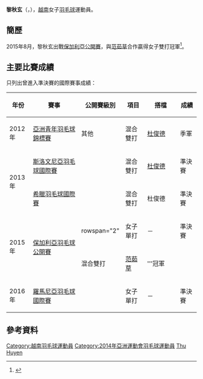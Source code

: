 {{noteTA|G1=Badminton}}
{{Infobox 羽球選手
| playername              = 黎秋玄<br/>{{lang|vi|'''Lê Thu Huyền'''}}
| image                   = 
| size                    = 
| caption                 = 
| birth_name              = 
| date_of_birth           = {{birth_date_and_age|1994|6|2}}
| place_of_birth          = 
| residence               =
| height                  = 
| weight                  = 
| handedness              = 
| country                 = {{VIE}}
| years_intldebut         =
| years_started           = 
| coach                   = 
| event                   = 女子單打、女子雙打、混合雙打
| highest_ranking         = 第70位（女雙-[[范茹草|范茹草]]）
| date_of_highest_ranking = 2016年8月18日 <ref name="ranking">{{en}}[http://bwfcontent.tournamentsoftware.com/ranking/player.aspx?id=11835&player=116088 BWF World Ranking - Ranking of Thu Huyen LE (18115)]</ref>
| current_ranking         = 第165位（女單）<br/>第77位（女雙-[[范茹草|范茹草]]）<br/>第97位（混雙-[[范鴻南|范鴻南]]）
| date_of_current_ranking = 2016年9月8日<ref>{{en}}[http://bwfcontent.tournamentsoftware.com/ranking/category.aspx?id=11835&category=473 BWF World Ranking - BWF世界排名榜 (9/8/2016) - Women's singles] {{Wayback|url=http://bwfcontent.tournamentsoftware.com/ranking/category.aspx?id=11835&category=473 |date=20181001111817 }}</ref><ref>{{en}}[http://bwfcontent.tournamentsoftware.com/ranking/category.aspx?id=11835&category=475 BWF World Ranking - BWF世界排名榜 (9/8/2016) - Women's doubles]</ref><ref>{{en}}[http://bwfcontent.tournamentsoftware.com/ranking/category.aspx?id=11835&category=476 BWF World Ranking - BWF世界排名榜 (9/8/2016) - Mixed doubles] {{Wayback|url=http://bwfcontent.tournamentsoftware.com/ranking/category.aspx?id=11835&category=476 |date=20170305005549 }}</ref>
| played                  = 42勝–45負（女單）<br/>22勝–39負（女雙）<br/>42勝–36負（混雙）
| titles                  = 
| bwf_profile             = BA88867C-CAF1-472C-98BC-1428C4A38ADE
| bwf_id                  = 18115
| updated                 = 2016年9月10日
}}
{{MedalTableTop}}
{{MedalSport | 女子[[羽毛球|羽毛球]]}}
{{MedalCountry | {{VIE}}}}
{{MedalCompetition | [[亞洲青年羽毛球錦標賽|亞洲青年羽毛球錦標賽]]}}
{{MedalBronze| [[2012年亞洲青年羽毛球錦標賽|2012年 金泉市]] | 混合雙打 }}
{{MedalBottom}}
'''黎秋玄'''（{{lang-vi|'''Lê Thu Huyền'''}}，{{bd|1994年|6月2日|||catIdx=L黎}}），[[越南|越南]]女子[[羽毛球|羽毛球]]運動員。

== 簡歷 ==
2015年8月，黎秋玄出戰[[2015年保加利亞羽毛球公開賽|保加利亞公開賽]]，與[[范茹草|范茹草]]合作贏得女子雙打冠軍<ref>{{zh-cn}}{{cite news|title=2015年保加利亚羽毛球公开赛：黎秋玄和范茹草夺冠|url=http://cn.dangcongsan.vn/news/2015%E5%B9%B4%E4%BF%9D%E5%8A%A0%E5%88%A9%E4%BA%9A%E7%BE%BD%E6%AF%9B%E7%90%83%E5%85%AC%E5%BC%80%E8%B5%9B%EF%BC%9A%E9%BB%8E%E7%A7%8B%E7%8E%84%E5%92%8C%E8%8C%83%E8%8C%B9%E8%8D%89%E5%A4%BA%E5%86%A0-318539.html|agency=越南共产党电子报|date=2015-08-21|accessdate=2016-09-10|archive-date=2016-09-18|archive-url=https://web.archive.org/web/20160918191319/http://cn.dangcongsan.vn/news/2015%E5%B9%B4%E4%BF%9D%E5%8A%A0%E5%88%A9%E4%BA%9A%E7%BE%BD%E6%AF%9B%E7%90%83%E5%85%AC%E5%BC%80%E8%B5%9B%EF%BC%9A%E9%BB%8E%E7%A7%8B%E7%8E%84%E5%92%8C%E8%8C%83%E8%8C%B9%E8%8D%89%E5%A4%BA%E5%86%A0-318539.html|dead-url=no}}</ref>。

==主要比賽成績==
只列出曾進入準決賽的國際賽事成績：
{| class=wikitable style="text-align:center; font-size:small;" 
!width="50"|年份
!width="180"|賽事
!width="80"|公開賽級別
!width="60"|項目
!width="100"|搭檔
!width="50"|成績
|-
!rowspan="1"|2012年
|[[2012年亞洲青年羽毛球錦標賽|亞洲青年羽毛球錦標賽]]
|其他
|混合雙打
|[[杜俊德|杜俊德]]
|bgcolor="#b8860b"|季軍
|-
!rowspan="2"|2013年
|[[2013年斯洛文尼亞羽毛球國際賽|斯洛文尼亞羽毛球國際賽]]
|{{BWFIS}}
|混合雙打
|[[杜俊德|杜俊德]]
|bgcolor="#b8860b"|準決賽
|-
|[[2013年希臘羽毛球國際賽|希臘羽毛球國際賽]]
|{{BWFIS}}
|混合雙打
|杜俊德
|bgcolor="#b8860b"|準決賽
|-
!rowspan="2"|2015年
|rowspan="2"|[[2015年保加利亞羽毛球公開賽|保加利亞羽毛球公開賽]]
|rowspan="2" {{BWFIS}}
|女子單打
|－
|bgcolor="#b8860b"|準決賽
|-
|混合雙打
|[[范茹草|范茹草]]
|bgcolor="gold"|'''冠軍
|-
!rowspan="1"|2016年
|[[2016年羅馬尼亞羽毛球國際賽|羅馬尼亞羽毛球國際賽]]
|{{BWFIS}}
|女子單打
|－
|bgcolor="#b8860b"|準決賽
|}
{{BWF賽事級別索引}}

==參考資料==
{{Reflist}}

{{DEFAULTSORT:LE Thu Huyen}}
[[Category:越南羽毛球運動員|Category:越南羽毛球運動員]]
[[Category:2014年亞洲運動會羽毛球運動員|Category:2014年亞洲運動會羽毛球運動員]]
[[Category:黎姓|Thu Huyen]]